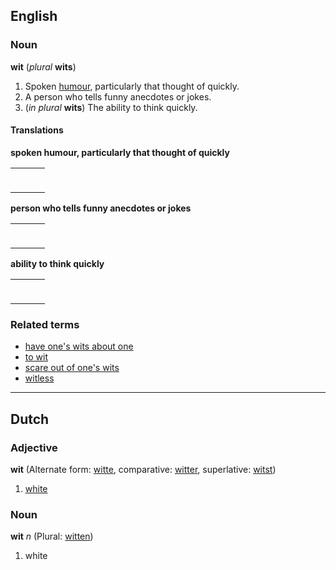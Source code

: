 ==English==
===Noun===
'''wit''' (''plural'' '''wits''')

#Spoken [[humour]], particularly that thought of quickly.
#A person who tells funny anecdotes or jokes.
#(''in plural'' '''wits''') The ability to think quickly.

====Translations====

'''spoken humour, particularly that thought of quickly'''
{| border=0  width=100%
|-
|bgcolor="#FFFFE0" valign=top width=48%|
{|
|}
| width=1% |
|bgcolor="#FFFFE0" valign=top width=48%|
{|
|}
|}

'''person who tells funny anecdotes or jokes'''
{| border=0  width=100%
|-
|bgcolor="#FFFFE0" valign=top width=48%|
{|
|}
| width=1% |
|bgcolor="#FFFFE0" valign=top width=48%|
{|
|}
|}

'''ability to think quickly'''
{| border=0  width=100%
|-
|bgcolor="#FFFFE0" valign=top width=48%|
{|
|}
| width=1% |
|bgcolor="#FFFFE0" valign=top width=48%|
{|
|}
|}

===Related terms===
*[[have one's wits about one]]
*[[to wit]]
*[[scare out of one's wits]]
*[[witless]]

----
==Dutch==
===Adjective===
'''wit''' (Alternate form: [[witte]], comparative: [[witter]], superlative: [[witst]])

#[[white]]

===Noun===
'''wit''' ''n'' (Plural: [[witten]])

#white